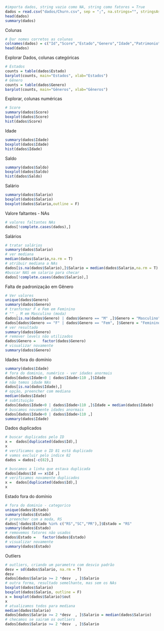 ```r
#importa dados, string vazio como NA, string como fatores = True
dados = read.csv("dados/Churn.csv", sep = ";", na.strings="", stringsAsFactors=T)
head(dados)
summary(dados)
```
Colunas
```r
# Dar nomes corretos as colunas
colnames(dados) = c("Id","Score","Estado","Genero","Idade","Patrimonio","Saldo","Produtos","TemCartCredito","Ativo","Salario","Saiu")
head(dados)
```
Explorar Dados, colunas categóricas
```r
# Estados
counts = table(dados$Estado)
barplot(counts, main="Estados", xlab="Estados")
# Gênero
counts = table(dados$Genero)
barplot(counts, main="Gêneros", xlab="Gêneros")
```
Explorar, colunas numéricas
```r
# Score
summary(dados$Score)
boxplot(dados$Score)
hist(dados$Score)
```
Idade
```r
summary(dados$Idade)
boxplot(dados$Idade)
hist(dados$Idade)
```
Saldo
```r
summary(dados$Saldo)
boxplot(dados$Saldo)
hist(dados$Saldo)
```
Salário
```r
summary(dados$Salario)
boxplot(dados$Salario)
boxplot(dados$Salario,outline = F)
```
Valore faltantes - NAs
```r
# valores faltantes NAs
dados[!complete.cases(dados),]
```
Salários
```r
# tratar salários
summary(dados$Salario)
# ver mediana
median(dados$Salario,na.rm = T)
# atribuir mediana a NAs
dados[is.na(dados$Salario),]$Salario = median(dados$Salario,na.rm = T)
#buscar NAS em salario para checar
dados[!complete.cases(dados$Salario),]
```
Falta de padronização em Gênero
```r
# Ver valores
unique(dados$Genero)
summary(dados$Genero)
# tranformar F e Fem em Feminino
# "" , M em Masculino (moda)
dados[is.na(dados$Genero) | dados$Genero == "M" ,]$Genero = "Masculino" 
dados[dados$Genero == "F" | dados$Genero == "Fem", ]$Genero = "Feminino" 
# ver resultado
summary(dados$Genero)
# remover levels não utilizados
dados$Genero =   factor(dados$Genero)
# visualizar novamente
summary(dados$Genero)
```
Idades fora do domínio
```r
summary(dados$Idade)
# fora do dominio, numérico - ver idades anormais
dados[dados$Idade<0 | dados$Idade>110 ,]$Idade
# não temos idade NAs
dados[is.na(dados$Idade),]
# opção, preencher com mediana
median(dados$Idade)
# subtituição
dados[dados$Idade<0 | dados$Idade>110 ,]$Idade = median(dados$Idade) 
# buscamos novamente idades anormais
dados[dados$Idade<0 | dados$Idade>110 ,]
summary(dados$Idade)
```
Dados duplicados
```r
# buscar duplicados pelo ID
x =  dados[duplicated(dados$Id),]
x
# verificamos que o ID 81 está duplicado
# vamos excluir pelo indice 82
dados = dados[-c(82),]

# buscamos a linha que estava duplicada
dados[dados$Id == x$Id ,]
# verificamos novamente duplicados
x =  dados[duplicated(dados$Id),]
x
```
Estado fora do domínio
```r
# fora do dominio - categorico
unique(dados$Estado)
summary(dados$Estado)
# preencher com a moda, RS
dados[!dados$Estado %in% c("RS","SC","PR"),]$Estado = "RS"
summary(dados$Estado)
# removemos fatores não usados
dados$Estado =   factor(dados$Estado)
# visualizar novamente
summary(dados$Estado)
```
Outliers
```r
# outliers, criando um parametro com desvio padrão
desv = sd(dados$Salario, na.rm = T)
desv
dados[dados$Salario >= 2 *desv  , ]$Salario
# outra forma, resultado semelhante, mas sem os NAs
boxplot(dados$Salario)
boxplot(dados$Salario, outline = F)
x = boxplot(dados$Salario)$out
x
# atualizamos todos para mediana
median(dados$Salario)
dados[dados$Salario >= 2 *desv  , ]$Salario = median(dados$Salario)
# checamos se sairam os outliers
dados[dados$Salario >= 2 *desv  , ]$Salario
```

